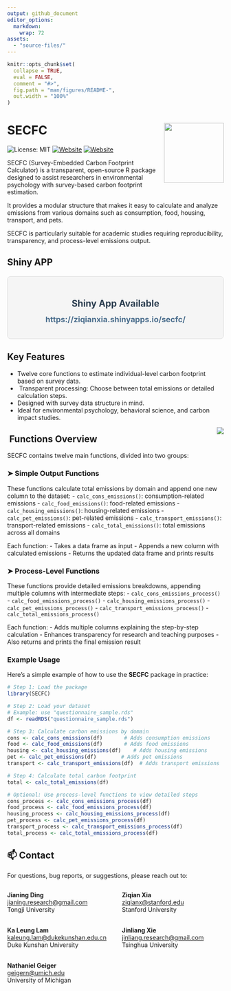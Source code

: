 ```yaml
---
output: github_document
editor_options: 
  markdown: 
    wrap: 72
assets:
  - "source-files/" 
---
```


<!-- README.md is generated from README.Rmd. Please edit that file -->

```r
knitr::opts_chunk$set(
  collapse = TRUE,
  eval = FALSE,
  comment = "#>",
  fig.path = "man/figures/README-",
  out.width = "100%"
)
```

# SECFC <img src="source-files/logo.png" align="right" height="139"/>

![License: MIT](https://img.shields.io/badge/License-MIT-yellow.svg)
[![Website](https://img.shields.io/badge/Website-Jianing_Ding-skyblue)](https://jianing-ding.netlify.app/)
[![Website](https://img.shields.io/badge/Website-Ziqian_Xia-red)](https://ziqian-xia.tech/)

<!-- badges: start -->

<!-- badges: end -->

SECFC (Survey-Embedded Carbon Footprint Calculator) is a transparent,
open-source R package designed to assist researchers in environmental
psychology with survey-based carbon footprint estimation.

It provides a modular structure that makes it easy to calculate and
analyze emissions from various domains such as consumption, food,
housing, transport, and pets.

SECFC is particularly suitable for academic studies requiring
reproducibility, transparency, and process-level emissions output.

## Shiny APP
<div style="text-align: center; background-color: #f5f5f5; padding: 20px; border-radius: 8px; border: 1px solid #ddd; margin: 20px auto; max-width: 500px;">
  <h2 style="color: #2C3E50; margin-bottom: 10px;">Shiny App Available</h2>
  <p>
    <a href="https://ziqianxia.shinyapps.io/secfc/" target="_blank" style="font-size: 18px; color: #4A6D8C; text-decoration: none; font-weight: bold;">
      https://ziqianxia.shinyapps.io/secfc/
    </a>
  </p>
</div>


## Key Features

-   Twelve core functions to estimate individual-level carbon footprint
    based on survey data.
-   ️ Transparent processing: Choose between total emissions or detailed
    calculation steps.
-   Designed with survey data structure in mind.
-   Ideal for environmental psychology, behavioral science, and carbon
    impact studies.

<img src="https://github.com/jianing-d/SECFC/blob/main/source-files/flowchart.png?raw=true" align="right" />


## ️ Functions Overview

SECFC contains twelve main functions, divided into two groups:

### ➤ Simple Output Functions

These functions calculate total emissions by domain and append one new
column to the dataset: - `calc_cons_emissions()`: consumption-related
emissions - `calc_food_emissions()`: food-related emissions -
`calc_housing_emissions()`: housing-related emissions -
`calc_pet_emissions()`: pet-related emissions -
`calc_transport_emissions()`: transport-related emissions -
`calc_total_emissions()`: total emissions across all domains

Each function: - Takes a data frame as input - Appends a new column with
calculated emissions - Returns the updated data frame and prints results

### ➤ Process-Level Functions

These functions provide detailed emissions breakdowns, appending
multiple columns with intermediate steps: -
`calc_cons_emissions_process()` - `calc_food_emissions_process()` -
`calc_housing_emissions_process()` - `calc_pet_emissions_process()` -
`calc_transport_emissions_process()` - `calc_total_emissions_process()`

Each function: - Adds multiple columns explaining the step-by-step
calculation - Enhances transparency for research and teaching purposes -
Also returns and prints the final emission result

### Example Usage

Here’s a simple example of how to use the **SECFC** package in practice:

```r
# Step 1: Load the package
library(SECFC)

# Step 2: Load your dataset
# Example: use "questionnaire_sample.rds"
df <- readRDS("questionnaire_sample.rds")

# Step 3: Calculate carbon emissions by domain
cons <- calc_cons_emissions(df)       # Adds consumption emissions
food <- calc_food_emissions(df)       # Adds food emissions
housing <- calc_housing_emissions(df)    # Adds housing emissions
pet <- calc_pet_emissions(df)        # Adds pet emissions
transport <- calc_transport_emissions(df)  # Adds transport emissions

# Step 4: Calculate total carbon footprint
total <- calc_total_emissions(df)

# Optional: Use process-level functions to view detailed steps
cons_process <- calc_cons_emissions_process(df)
food_process <- calc_food_emissions_process(df)
housing_process <- calc_housing_emissions_process(df)
pet_process <- calc_pet_emissions_process(df)
transport_process <- calc_transport_emissions_process(df)
total_process <- calc_total_emissions_process(df)
```


## 📫 Contact
For questions, bug reports, or suggestions, please reach out to:

<div style="display: flex; justify-content: space-between;">
  <div style="flex: 1; padding-right: 15px;">

**Jianing Ding**<br>
[jianing.research@gmail.com](mailto:jianing.research@gmail.com)<br>
Tongji University<br><br>

**Ka Leung Lam**<br>
[kaleung.lam@dukekunshan.edu.cn](mailto:kaleung.lam@dukekunshan.edu.cn)<br>
Duke Kunshan University<br><br>

**Nathaniel Geiger**<br>
[geigern@umich.edu](mailto:geigern@umich.edu)<br>
University of Michigan

  </div>
  <div style="flex: 1; padding-left: 15px;">

**Ziqian Xia**<br>
[ziqianx@stanford.edu](mailto:ziqianx@stanford.edu)<br>
Stanford University<br><br>

**Jinliang Xie**<br>
[jinliang.research@gmail.com](mailto:jinliang.research@gmail.com)<br>
Tsinghua University

  </div>
</div>

